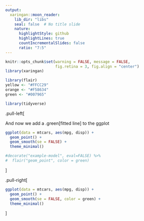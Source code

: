 ```yaml
---
output:
  xaringan::moon_reader:
    lib_dir: "libs"
    seal: false  # No title slide
    nature:
      highlightStyle: github
      highlightLines: true
      countIncrementalSlides: false
      ratio: "7:5"
---
```


```r
knitr::opts_chunk$set(warning = FALSE, message = FALSE, 
                      fig.retina = 3, fig.align = "center")
library(xaringan)
```

<div style = "position:fixed; visibility: hidden">
$$\require{color}\definecolor{yellow}{rgb}{1, 0.8, 0.16078431372549}$$
$$\require{color}\definecolor{orange}{rgb}{0.96078431372549, 0.525490196078431, 0.203921568627451}$$
$$\require{color}\definecolor{green}{rgb}{0, 0.474509803921569, 0.396078431372549}$$
</div>

<script type="text/x-mathjax-config">
MathJax.Hub.Config({
  TeX: {
    Macros: {
      yellow: ["{\\color{yellow}{#1}}", 1],
      orange: ["{\\color{orange}{#1}}", 1],
      green: ["{\\color{green}{#1}}", 1]
    },
    loader: {load: ['[tex]/color']},
    tex: {packages: {'[+]': ['color']}}
  }
});
</script>

<style>
.yellow {color: #FFCC29;}
.orange {color: #F58634;}
.green {color: #007965;}
</style>

```r
library(flair)
yellow <- "#FFCC29"
orange <- "#F58634"
green <- "#007965"
```

```r
library(tidyverse)
```

.pull-left[

And now we add a .green[fitted line] to the ggplot

```r
ggplot(data = mtcars, aes(mpg, disp)) +
  geom_point() +
  geom_smooth(se = FALSE) +
  theme_minimal()
```

```r
#decorate("example-model", eval=FALSE) %>% 
#  flair("geom_point", color = green)
```
]

.pull-right[
```r
ggplot(data = mtcars, aes(mpg, disp)) +
  geom_point() +
  geom_smooth(se = FALSE, color = green) +
  theme_minimal()
```
]

